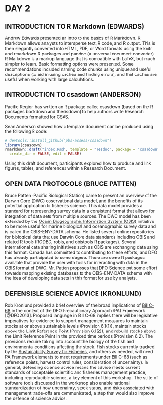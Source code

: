 # DAY 2

## INTRODUCTION TO R Markdown (EDWARDS)

Andrew Edwards presented an intro to the basics of R Markdown.  R Markdown
allows analysts to intersperse text, R code, and R output.  This is then
elegantly converted into HTML, PDF, or Word formats using the knitr and
rmarkdown R packages and pandoc (a universal document converter).  R Markdown is
a markup language that is compatible with LaTeX, but much simpler to learn.
Basic formatting options were presented.  Some recommendations included naming
code chunks using unique and useful descriptions (to aid in using caches and
finding errors), and that caches are useful when working with large calculations.

## INTRODUCTION TO csasdown (ANDERSON)

Pacific Region has written an R package called csasdown (based on the R packages
bookdown and thesisdown) to help authors write Research Documents formatted for
CSAS.

Sean Anderson showed how a template document can be produced using the following 
R code:

```r
# devtools::install_github("pbs-assess/csasdown")
library(csasdown)
rmarkdown::draft("index.Rmd", template = "resdoc", package = "csasdown",
  create_dir = FALSE, edit = FALSE)
```

Using this draft document, participants explored how to produce and link
figures, tables, and references within a Research Document.

## OPEN DATA PROTOCOLS (BRUCE PATTEN)

Bruce Patten (Pacific Biological Station) came to present 
an overview of the Darwin Core (DWC) observational data model,
and the benefits of its potential application to fisheries science.  This data
model provides a standard for representing survey data in a consistent format
that allows for integration of data sets from multiple sources.  The DWC model
has been extended by the [Ocean Biogeographic Information System
(OBIS)](http://www.iobis.org) initiative to be more useful for marine biological
and oceanographic survey data and is called the OBIS-ENV-DATA schema.  He listed
several online repositories for biological data that use Darwin Core data
standards including OBIS and related R tools (RODBC, robis, and obistools R
packages).  Several international data sharing initiatives such as OBIS are
exchanging data using this format.  Canada has committed to contributing to
these efforts, and DFO has already participated to some degree.  There are some
R packages available that provide the user with tools for interacting with data
in the OBIS format of DWC.  Mr. Patten proposes that DFO Science put some effort
towards mapping existing databases to the OBIS-ENV-DATA schema with the idea of
developing data sets in this format for use by analysts.

## DEFENSIBLE SCIENCE ADVICE (KRONLUND)

Rob Kronlund provided a brief overview of the broad implications of 
[Bill C-68](http://www.parl.ca/DocumentViewer/en/42-1/bill/C-68/third-reading)
in the context of the DFO Precautionary Approach (PA) Framework [@DFO2013]. 
Proposed language in Bill C-68 implies
there will be legislative imperatives for evidence to support management
measures to maintain stocks at or above sustainable levels (Provision 6.1(1)),
maintain stocks above the Limit Reference Point (Provision 6.1(2)), and rebuild
stocks above the Limit Reference Point in the provided time periods (Provision
6.2).  The provisions require taking into account the biology of the fish and
environmental conditions affecting the stock.  Fish stocks currently tracked by
the [Sustainability Survey for
Fisheries](http://www.dfo-mpo.gc.ca/reports-rapports/regs/sff-cpd/survey-sondage/index-en.html),
and others as needed, will need PA Framework elements to meet requirements under
Bill C-68 (such as reference points, harvest control rules, consideration of
uncertainty).  In general, defending science advice means the advice meets
current standards of acceptable scientific and fisheries management practice,
including reproducible science, a key element of this workshop.  The suite of
software tools discussed in the workshop also enable national standardization
of how uncertainty, stock status, and risks associated with management
trade-offs are communicated, a step that would also improve the defence of
science advice.
